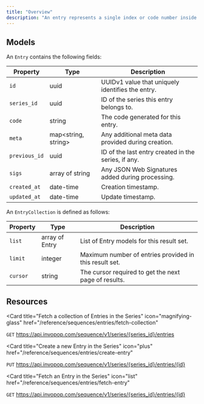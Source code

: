 ```yaml
---
title: "Overview"
description: "An entry represents a single index or code number inside a series. Essentially, its a mapping of a UUID to a code number."
---
```


## Models

An `Entry` contains the following fields:

| Property      | Type                  | Description                                         |
| ------------- | --------------------- | --------------------------------------------------- |
| `id`          | uuid                  | UUIDv1 value that uniquely identifies the entry.    |
| `series_id`   | uuid                  | ID of the series this entry belongs to.             |
| `code`        | string                | The code generated for this entry.                  |
| `meta`        | map\<string, string\> | Any additional meta data provided during creation.  |
| `previous_id` | uuid                  | ID of the last entry created in the series, if any. |
| `sigs`        | array of string       | Any JSON Web Signatures added during processing.    |
| `created_at ` | date-time             | Creation timestamp.                                 |
| `updated_at`  | date-time             | Update timestamp.                                   |

An `EntryCollection` is defined as follows:

| Property   | Type           | Description                                            |
| ---------- | -------------- | ------------------------------------------------------ |
| `list`     | array of Entry | List of Entry models for this result set.              |
| `limit`    | integer        | Maximum number of entries provided in this result set. |
| `cursor`   | string         | The cursor required to get the next page of results.   |

## Resources

<Card
  title="Fetch a collection of Entries in the Series"
  icon="magnifying-glass"
  href="/reference/sequences/entries/fetch-collection"
>
  `GET` https://api.invopop.com/sequence/v1/series/{series_id}/entries
</Card>

<Card
  title="Create a new Entry in the Series"
  icon="plus"
  href="/reference/sequences/entries/create-entry"
>
  `PUT` https://api.invopop.com/sequence/v1/series/{series_id}/entries/{id}
</Card>

<Card
  title="Fetch an Entry in the Series"
  icon="list"
  href="/reference/sequences/entries/fetch-entry"
>
  `GET` https://api.invopop.com/sequence/v1/series/{series_id}/entries/{id}
</Card>
